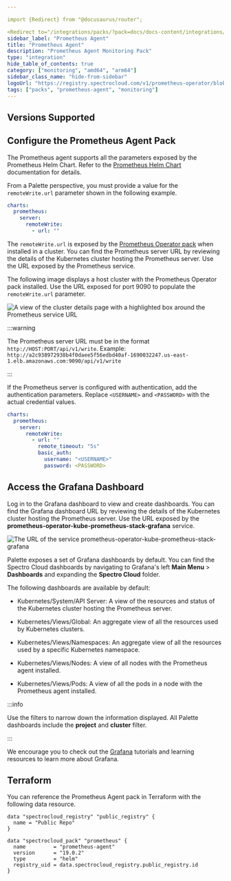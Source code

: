 ```yaml
---

import {Redirect} from "@docusaurus/router";

<Redirect to="/integrations/packs/?pack=docs/docs-content/integrations/prometheus-agent" />
sidebar_label: "Prometheus Agent"
title: "Prometheus Agent"
description: "Prometheus Agent Monitoring Pack"
type: "integration"
hide_table_of_contents: true
category: ["monitoring", "amd64", "arm64"]
sidebar_class_name: "hide-from-sidebar"
logoUrl: "https://registry.spectrocloud.com/v1/prometheus-operator/blobs/sha256:64589616d7f667e5f1d7e3c9a39e32c676e03518a318924e123738693e104ce0?type=image.webp"
tags: ["packs", "prometheus-agent", "monitoring"]
---
```



<Redirect to="/integrations/packs/?pack=docs/docs-content/integrations/prometheus-agent" />

## Versions Supported

<Tabs queryString="parent">

<TabItem label="19.0.x" value="19.0.x">

## Configure the Prometheus Agent Pack

The Prometheus agent supports all the parameters exposed by the Prometheus Helm Chart. Refer to the
[Prometheus Helm Chart](https://github.com/prometheus-community/helm-charts/tree/main/charts/prometheus#configuration)
documentation for details.

From a Palette perspective, you must provide a value for the `remoteWrite.url` parameter shown in the following example.

```yaml
charts:
  prometheus:
    server:
      remoteWrite:
        - url: ""
```

The `remoteWrite.url` is exposed by the [Prometheus Operator pack](prometheus-operator.md) when installed in a cluster.
You can find the Prometheus server URL by reviewing the details of the Kubernetes cluster hosting the Prometheus server.
Use the URL exposed by the Prometheus service.

The following image displays a host cluster with the Prometheus Operator pack installed. Use the URL exposed for port
9090 to populate the `remoteWrite.url` parameter.

![A view of the cluster details page with a highlighted box around the Prometheus service URL](/integrations_prometheus-agent_cluster-detail-view.webp)

:::warning

The Prometheus server URL must be in the format `http://HOST:PORT/api/v1/write`. Example:
`http://a2c938972938b4f0daee5f56edbd40af-1690032247.us-east-1.elb.amazonaws.com:9090/api/v1/write`

:::

If the Prometheus server is configured with authentication, add the authentication parameters. Replace `<USERNAME>` and
`<PASSWORD>` with the actual credential values.

```yaml
charts:
  prometheus:
    server:
      remoteWrite:
        - url: ""
          remote_timeout: "5s"
          basic_auth:
            username: "<USERNAME>"
            password: <PASSWORD>
```

## Access the Grafana Dashboard

Log in to the Grafana dashboard to view and create dashboards. You can find the Grafana dashboard URL by reviewing the
details of the Kubernetes cluster hosting the Prometheus server. Use the URL exposed by the
**prometheus-operator-kube-prometheus-stack-grafana** service.

![The URL of the service prometheus-operator-kube-prometheus-stack-grafana](/integrations_prometheus-agent_cluster-detail-view-grafana.webp)

Palette exposes a set of Grafana dashboards by default. You can find the Spectro Cloud dashboards by navigating to
Grafana's left **Main Menu** > **Dashboards** and expanding the **Spectro Cloud** folder.

The following dashboards are available by default:

- Kubernetes/System/API Server: A view of the resources and status of the Kubernetes cluster hosting the Prometheus
  server.

- Kubernetes/Views/Global: An aggregate view of all the resources used by Kubernetes clusters.

- Kubernetes/Views/Namespaces: An aggregate view of all the resources used by a specific Kubernetes namespace.

- Kubernetes/Views/Nodes: A view of all nodes with the Prometheus agent installed.

- Kubernetes/Views/Pods: A view of all the pods in a node with the Prometheus agent installed.

:::info

Use the filters to narrow down the information displayed. All Palette dashboards include the **project** and **cluster**
filter.

:::

We encourage you to check out the [Grafana](https://grafana.com/tutorials/) tutorials and learning resources to learn
more about Grafana.

</TabItem>

</Tabs>

## Terraform

You can reference the Prometheus Agent pack in Terraform with the following data resource.

```hcl
data "spectrocloud_registry" "public_registry" {
  name = "Public Repo"
}

data "spectrocloud_pack" "prometheus" {
  name         = "prometheus-agent"
  version      = "19.0.2"
  type         = "helm"
  registry_uid = data.spectrocloud_registry.public_registry.id
}
```
